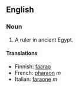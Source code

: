 ==English==
===Noun===
# A ruler in ancient Egypt.

====Translations====
*Finnish: [[faarao]]
*French: [[pharaon]] ''m''
*Italian: [[faraone]] ''m''